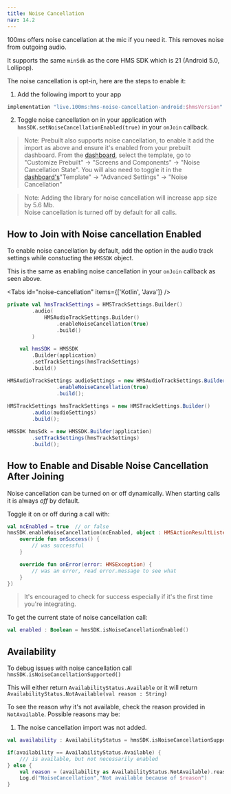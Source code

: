 ```yaml
---
title: Noise Cancellation
nav: 14.2
---
```


100ms offers noise cancellation at the mic if you need it. This removes noise from outgoing audio.

It supports the same `minSdk` as the core HMS SDK which is 21 (Android 5.0, Lollipop).

The noise cancellation is opt-in, here are the steps to enable it:
1. Add the following import to your app 
```kotlin 
implementation "live.100ms:hms-noise-cancellation-android:$hmsVersion"
```
2. Toggle noise cancellation on in your application with `hmsSDK.setNoiseCancellationEnabled(true)` in your `onJoin` callback.

> Note: Prebuilt also supports noise cancellation, to enable it add the import as above and ensure it's enabled from your prebuilt dashboard. From the [dashboard](https://dashboard.100ms.live/), select the template, go to "Customize Prebuilt" -> "Screens and Components" -> "Noise Cancellation State".
> You will also need to toggle it in the [dashboard's](https://dashboard.100ms.live/)"Template" -> "Advanced Settings" -> "Noise Cancellation"

> Note: Adding the library for noise cancellation will increase app size by 5.6 Mb.  
Noise cancellation is turned off by default for all calls.

## How to Join with Noise cancellation Enabled
To enable noise cancellation by default, add the option in the audio track settings while constucting the `HMSSDK` object.

This is the same as enabling noise cancellation in your `onJoin` callback as seen above.

<Tabs id="noise-cancellation" items={['Kotlin', 'Java']} />

<Tab id='noise-cancellation-0'>

```kotlin
private val hmsTrackSettings = HMSTrackSettings.Builder()
        .audio(
            HMSAudioTrackSettings.Builder()
                .enableNoiseCancellation(true)
                .build()
        )

    val hmsSDK = HMSSDK
        .Builder(application)
        .setTrackSettings(hmsTrackSettings)
        .build()
```

</Tab>

<Tab id='noise-cancellation-1'>

```java
HMSAudioTrackSettings audioSettings = new HMSAudioTrackSettings.Builder()
                .enableNoiseCancellation(true)
                .build();
                
HMSTrackSettings hmsTrackSettings = new HMSTrackSettings.Builder()
        .audio(audioSettings)
        .build();

HMSSDK hmsSdk = new HMSSDK.Builder(application)
        .setTrackSettings(hmsTrackSettings)
        .build();
```

</Tab>

## How to Enable and Disable Noise Cancellation After Joining
Noise cancellation can be turned on or off dynamically. When starting calls it is always *off* by default.

Toggle it on or off during a call with:
```kotlin
val ncEnabled = true  // or false
hmsSDK.enableNoiseCancellation(ncEnabled, object : HMSActionResultListener {
    override fun onSuccess() {
        // was successful
    }

    override fun onError(error: HMSException) {
        // was an error, read error.message to see what
    }
})
```
> It's encouraged to check for success especially if it's the first time you're integrating.

To get the current state of noise cancellation call:
```kotlin
val enabled : Boolean = hmsSDK.isNoiseCancellationEnabled()
```

## Availability
To debug issues with noise cancellation call `hmsSDK.isNoiseCancellationSupported()`

This will either return `AvailabilityStatus.Available` or it will return `AvailabilityStatus.NotAvailable(val reason : String)`

To see the reason why it's not available, check the reason provided in `NotAvailable`.
Possible reasons may be:
1. The noise cancellation import was not added.

```kotlin
val availability : AvailabilityStatus = hmsSDK.isNoiseCancellationSupported()

if(availability == AvailabilityStatus.Available) {
    /// is available, but not necessarily enabled
} else {
    val reason = (availability as AvailabilityStatus.NotAvailable).reason
    Log.d("NoiseCancellation","Not available because of $reason")
}

```


